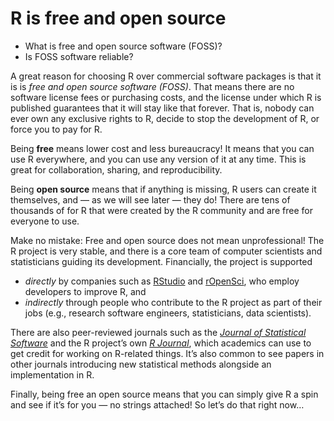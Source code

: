 # R is free and open source

::: {.goals}
* What is free and open source software (FOSS)?
* Is FOSS software reliable?
:::

A great reason for choosing R over commercial software packages is that it is is *free and open source software (FOSS)*. That means there are no software license fees or purchasing costs, and the license under which R is published guarantees that it will stay like that forever. That is, nobody can ever own any exclusive rights to R, decide to stop the development of R, or force you to pay for R.

Being **free** means lower cost and less bureaucracy! It means that you can use R everywhere, and you can use any version of it at any time. This is great for collaboration, sharing, and reproducibility.

Being **open source** means that if anything is missing, R users can create it themselves, and --- as we will see later --- they do! There are tens of thousands of for R that were created by the R community and are free for everyone to use.

Make no mistake: Free and open source does not mean unprofessional! The R project is very stable, and there is a core team of computer scientists and statisticians guiding its development. Financially, the project is supported

-   *directly* by companies such as [RStudio](https://www.rstudio.com/) and [rOpenSci](https://ropensci.org/), who employ developers to improve R, and
-   *indirectly* through people who contribute to the R project as part of their jobs (e.g., research software engineers, statisticians, data scientists).

There are also peer-reviewed journals such as the [*Journal of Statistical Software*](https://www.jstatsoft.org/index) and the R project's own [*R Journal*](https://journal.r-project.org/archive/2020-2/), which academics can use to get credit for working on R-related things. It's also common to see papers in other journals introducing new statistical methods alongside an implementation in R.

Finally, being free an open source means that you can simply give R a spin and see if it's for you --- no strings attached! So let's do that right now...
